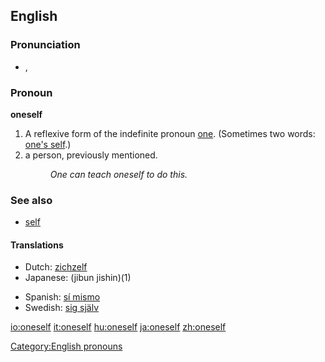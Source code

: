 ==English==
===Pronunciation===
*{{IPA|/wʌnˈsɛlf/}}, {{SAMPA|/wVn"sElf/}}

===Pronoun===
'''oneself'''

#A reflexive form of the indefinite pronoun [[one]]. (Sometimes two words: [[one's self]].) 
#a person, previously mentioned.
#:''One can teach oneself to do this.'' 

===See also===
* [[self]]

====Translations====
{{top}}
*Dutch: [[zichzelf]]
*Japanese: {{JAchar|[[自分自身]]}} (jibun jishin)(1)
{{mid}}
*Spanish: [[sí mismo]]
*Swedish: [[sig själv]]
{{bottom}}

[[Category:English pronouns]]

[[io:oneself]]
[[it:oneself]]
[[hu:oneself]]
[[ja:oneself]]
[[zh:oneself]]